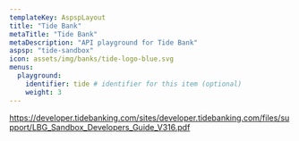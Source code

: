 ```yaml
---
templateKey: AspspLayout
title: "Tide Bank"
metaTitle: "Tide Bank"
metaDescription: "API playground for Tide Bank"
aspsp: "tide-sandbox"
icon: assets/img/banks/tide-logo-blue.svg
menus:
  playground: 
    identifier: tide # identifier for this item (optional)
    weight: 3
---
```




https://developer.tidebanking.com/sites/developer.tidebanking.com/files/support/LBG_Sandbox_Developers_Guide_V316.pdf

